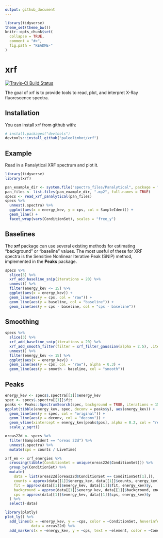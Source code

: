 ```yaml
---
output: github_document
---
```


<!-- README.md is generated from README.Rmd. Please edit that file -->

```r
library(tidyverse)
theme_set(theme_bw())
knitr::opts_chunk$set(
  collapse = TRUE,
  comment = "#>",
  fig.path = "README-"
)
```

# xrf

[![Travis-CI Build Status](https://travis-ci.org/paleolimbot/xrf.svg?branch=master)](https://travis-ci.org/paleolimbot/xrf)

The goal of xrf is to provide tools to read, plot, and interpret X-Ray fluorescence spectra.

## Installation

You can install xrf from github with:

```r
# install.packages("devtools")
devtools::install_github("paleolimbot/xrf")
```

## Example

Read in a Panalytical XRF spectrum and plot it.

```r
library(tidyverse)
library(xrf)

pan_example_dir <- system.file("spectra_files/Panalytical", package = "xrf")
pan_files <- list.files(pan_example_dir, ".mp2", full.names = TRUE)
specs <- read_xrf_panalytical(pan_files)
specs %>%
  unnest(.spectra) %>%
  ggplot(aes(x = energy_kev, y = cps, col = SampleIdent)) +
  geom_line() +
  facet_wrap(vars(ConditionSet), scales = "free_y")
```

## Baselines

The **xrf** package can use several existing methods for estimating "background" or "baseline" values. The most useful of these for XRF spectra is the Sensitive Nonlinear Iterative Peak (SNIP) method, implemented in the **Peaks** package.

```r
specs %>%
  slice(3) %>%
  xrf_add_baseline_snip(iterations = 20) %>%
  unnest() %>%
  filter(energy_kev <= 15) %>%
  ggplot(aes(x = energy_kev)) +
  geom_line(aes(y = cps, col = "raw")) +
  geom_line(aes(y = baseline, col = "baseline")) +
  geom_line(aes(y = cps - baseline, col = "cps - baseline"))
```

## Smoothing

```r
specs %>%
  slice(3) %>%
  xrf_add_baseline_snip(iterations = 20) %>%
  xrf_add_smooth_filter(filter = xrf_filter_gaussian(alpha = 2.5), .iter = 5) %>%
  unnest() %>%
  filter(energy_kev <= 15) %>%
  ggplot(aes(x = energy_kev)) +
  geom_line(aes(y = cps, col = "raw"), alpha = 0.3) +
  geom_line(aes(y = smooth - baseline, col = "smooth"))
```

## Peaks

```r
energy_kev <- specs$.spectra[[1]]$energy_kev
spec <- specs$.spectra[[1]]$fit
peaks <- Peaks::SpectrumSearch(spec, background = TRUE, iterations = 15, threshold = .5)
ggplot(tibble(energy_kev, spec, deconv = peaks$y), aes(energy_kev)) +
  geom_line(aes(y = spec, col = "original")) +
  geom_line(aes(y = deconv, col = "deconv")) +
  geom_vline(xintercept = energy_kev[peaks$pos], alpha = 0.2, col = "red") +
  scale_y_sqrt()
```



```r
oreas22d <- specs %>%
  filter(SampleIdent == "oreas 22d") %>%
  unnest(.spectra) %>%
  mutate(cps = counts / LiveTime)

xrf_en <- xrf_energies %>%
  crossing(tibble(ConditionSet = unique(oreas22d$ConditionSet))) %>%
  group_by(ConditionSet) %>%
  mutate(
    data = list(oreas22d[oreas22d$ConditionSet == ConditionSet[1],]),
    counts = approx(data[[1]]$energy_kev, data[[1]]$counts, energy_kev)$y,
    fit = approx(data[[1]]$energy_kev, data[[1]]$fit, energy_kev)$y,
    background = approx(data[[1]]$energy_kev, data[[1]]$background, energy_kev)$y,
    cps = approx(data[[1]]$energy_kev, data[[1]]$cps, energy_kev)$y
  ) %>%
  select(-data)

library(plotly)
plot_ly() %>%
  add_lines(x = ~energy_kev, y = ~cps, color = ~ConditionSet, hoverinfo = "none", 
            data = oreas22d) %>%
  add_markers(x = ~energy_kev, y = ~cps, text = ~element, color = ~ConditionSet, data = xrf_en)
```


